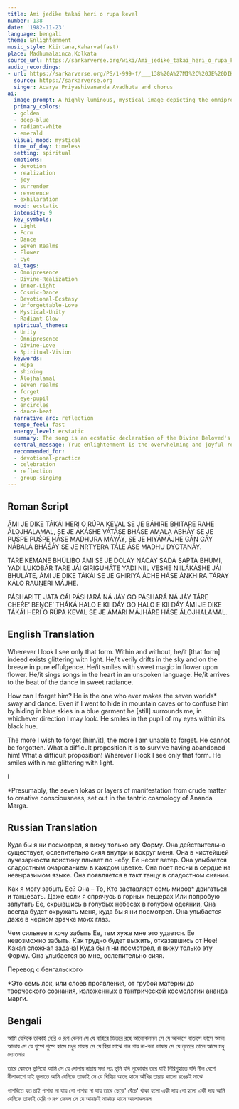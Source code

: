 ```yaml
---
title: Ami jedike takai heri o rupa keval
number: 138
date: '1982-11-23'
language: bengali
theme: Enlightenment
music_style: Kiirtana,Kaharva(fast)
place: Madhumalainca,Kolkata
source_url: https://sarkarverse.org/wiki/Ami_jedike_takai_heri_o_rupa_keval
audio_recordings:
- url: https://sarkarverse.org/PS/1-999-f/___138%20A%27MI%2C%20JE%20DIKE%20TA%27KA%27I%20HERI%20O%20RU%27PA%20KEVAL.mp3
  source: https://sarkarverse.org
  singer: Acarya Priyashivananda Avadhuta and chorus
ai:
  image_prompt: A highly luminous, mystical image depicting the omnipresent Divine Form dissolving into the environment. The composition should blend cosmic elements (deep blue sky, subtle mountain peaks) with micro details (a smiling flower, a glowing pupil) surrounding a central focus of pure energy. An ethereal, radiant light source (golden/white) pulses from the center, casting a brilliant glow (Álojhalamal) over all things, symbolizing unity and ecstatic realization of the Divine's inescapable presence.
  primary_colors:
  - golden
  - deep-blue
  - radiant-white
  - emerald
  visual_mood: mystical
  time_of_day: timeless
  setting: spiritual
  emotions:
  - devotion
  - realization
  - joy
  - surrender
  - reverence
  - exhilaration
  mood: ecstatic
  intensity: 9
  key_symbols:
  - Light
  - Form
  - Dance
  - Seven Realms
  - Flower
  - Eye
  ai_tags:
  - Omnipresence
  - Divine-Realization
  - Inner-Light
  - Cosmic-Dance
  - Devotional-Ecstasy
  - Unforgettable-Love
  - Mystical-Unity
  - Radiant-Glow
  spiritual_themes:
  - Unity
  - Omnipresence
  - Divine-Love
  - Spiritual-Vision
  keywords:
  - Rúpa
  - shining
  - Álojhalamal
  - seven realms
  - forget
  - eye-pupil
  - encircles
  - dance-beat
  narrative_arc: reflection
  tempo_feel: fast
  energy_level: ecstatic
  summary: The song is an ecstatic declaration of the Divine Beloved's total omnipresence. The speaker realizes that "That Form" is visible everywhere—in the vastness of the cosmos (seven realms, sky, air), the beauty of nature (flowers), and deeply within the heart and even the eye's pupil. This realization makes it impossible to forget or escape the Beloved, creating a joyful sense of being perpetually encompassed by Divine light and rhythm.
  central_message: True enlightenment is the overwhelming and joyful realization that the Divine is not separate but perpetually present, shining equally inside and outside all of creation.
  recommended_for:
  - devotional-practice
  - celebration
  - reflection
  - group-singing
---
```


## Roman Script

ÁMI JE DIKE TÁKÁI HERI O RÚPA KEVAL
SE JE BÁHIRE BHITARE RAHE ÁLOJHALAMAL,
SE JE ÁKÁSHE VÁTÁSE BHÁSE AMALA ÁBHÁY
SE JE PUŚPE PUŚPE HÁSE MADHURA MÁYÁY,
SE JE HIYÁMÁJHE GÁN GÁY NÁBALÁ BHÁŚÁY
SE JE NRTYERA TÁLE ÁSE MADHU DYOTANÁY.

TÁRE KEMANE BHÚLIBO ÁMI
SE JE DOLÁY NÁCÁY SADÁ SAPTA BHÚMI,
YADI LUKOBÁR TARE JÁI GIRIGUHÁTE
YADI NIIL VESHE NIILÁKÁSHE JÁI BHULÁTE,
ÁMI JE DIKE TÁKÁI SE JE GHIRIYÁ ÁCHE
HÁSE ÁṊKHIRA TÁRÁY KÁLO RAUṊERI MÁJHE.

PÁSHARITE JATA CÁI PÁSHARÁ NÁ JÁY GO
PÁSHARÁ NÁ JÁY
TÁRE CHEŔE’ BEṊCE’ THÁKÁ HALO E KII DÁY GO
HALO E KII DÁY
ÁMI JE DIKE TÁKÁI HERI O RÚPA KEVAL
SE JE ÁMÁRI MÁJHÁRE HÁSE ÁLOJHALAMAL.

## English Translation

Wherever I look I see only that form.
Within and without, he/it [that form]
indeed exists glittering with light.
He/it verily drifts in the sky
and on the breeze in pure effulgence.
He/it smiles with sweet magic in flower upon flower.
He/it sings songs in the heart in an unspoken language.
He/it arrives to the beat of the dance in sweet radiance.

How can I forget him?
He is the one who ever makes the seven worlds*
sway and dance.
Even if I went to hide in mountain caves
or to confuse him by hiding in blue skies in a blue garment
he [still] surrounds me, in whichever direction I may look.
He smiles in the pupil of my eyes within its black hue.

The more I wish to forget [him/it],
the more I am unable to forget.
He cannot be forgotten.
What a difficult proposition it is to survive having abandoned him!
What a difficult proposition!
Wherever I look I see only that form.
He smiles within me glittering with light.

i

*Presumably, the seven lokas or layers of manifestation
from crude matter to creative consciousness,
set out in the tantric cosmology of Ananda Marga.

## Russian Translation

Куда бы я ни посмотрел, я вижу только эту Форму.
Она действительно существует,
ослепительно сияя внутри и вокруг меня.
Она в чистейшей лучезарности воистину плывет по небу,
Ее несет ветер.
Она улыбается сладостным очарованием в каждом цветке.
Она поет песни в сердце на невыразимом языке.
Она появляется в такт танцу в сладостном сиянии.

Как я могу забыть Ее?
Она – То, Кто заставляет семь миров* двигаться и танцевать.
Даже если я спрячусь в горных пещерах
Или попробую запутать Ее,
скрывшись в голубых небесах в голубом одеянии,
Она всегда будет окружать меня, куда бы я ни посмотрел.
Она улыбается даже в черном зрачке моих глаз.

Чем сильнее я хочу забыть Ее, тем хуже мне это удается.
Ее невозможно забыть.
Как трудно будет выжить, отказавшись от Нее!
Какая сложная задача!
Куда бы я ни посмотрел, я вижу только эту Форму.
Она улыбается во мне, ослепительно сияя.

Перевод с бенгальского

*Это семь лок, или слоев проявления,
от грубой материи до творческого сознания,
изложенных в тантрической космологии ананда марги.

## Bengali

আমি যেদিকে তাকাই হেরি ও রূপ কেবল
সে যে বাহিরে ভিতরে রহে আলোঝলমল
সে যে আকাশে বাতাসে ভাসে অমল আভায়
সে যে পুষ্পে পুষ্পে হাসে মধুর মায়ায়
সে যে হিয়া মাঝে গান গায় না-বলা ভাষায়
সে যে নৃত্যের তালে আসে মধু দ্যোতনায়

তারে কেমনে ভুলিবো আমি
সে যে দোলায় নাচায় সদা সপ্ত ভূমি
যদি লুকোবার তরে যাই গিরিগুহাতে
যদি নীল বেশে নীলাকাশে যাই ভুলাতে
আমি যেদিকে তাকাই সে যে ঘিরিয়া আছে
হাসে আঁখির তারায় কালো রঙেরই মাঝে

পাশরিতে যত চাই পাশরা না যায় গো 
পাশরা না যায়
তারে ছেড়ে' বেঁচে' থাকা হলো একী দায় গো 
হলো একী দায়
আমি যেদিকে তাকাই হেরি ও রূপ কেবল
সে যে আমারই মাঝারে হাসে আলোঝলমল
